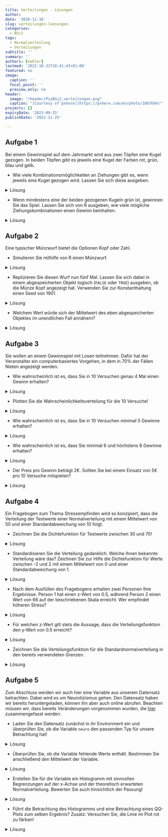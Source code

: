 ```yaml
---
title: Verteilungen - Lösungen
author:
date: '2020-11-16'
slug: verteilungen-loesungen
categories:
  - BSc2
tags:
  - Normalverteilung
  - Verteilungen
subtitle: ''
summary: ''
authors: [nehler]
lastmod: '2022-10-31T18:41:43+01:00'
featured: no
image:
  caption: ''
  focal_point: ''
  preview_only: no
header:
  image: "/header/PsyBSc2_verteilungen.png"
  caption: "[Courtesy of pxhere](https://pxhere.com/en/photo/1087694)"
projects: []
expiryDate: '2023-09-25'
publishDate: '2022-11-25'

---
```


## Aufgabe 1

Bei einem Gewinnspiel auf dem Jahrmarkt wird aus zwei Töpfen eine Kugel gezogen. In beiden Töpfen gibt es jeweils eine Kugel der Farben rot, grün, blau und gelb.

* Wie viele Kombinationsmöglichkeiten an Ziehungen gibt es, wenn jeweils eine Kugel gezogen wird. Lassen Sie sich diese ausgeben.

<details><summary>Lösung</summary>

An dieser Stelle zunächst eine generelle Anmerkung: Für einige der nachfolgenden Aufgaben wird es - wie eigentlich fast immer in `R` - mehrere Lösungswege geben. Die hier gezeigten Wege sind also exemplarische Vorlagen.

```r
topf <- c('rot','gruen','blau','gelb')
kombis <- expand.grid(topf, topf)
nrow(kombis)
```

Es gibt demnach 16 Möglichkeiten.

</details>

* Wenn mindestens eine der beiden gezogenen Kugeln grün ist, gewinnen Sie das Spiel. Lassen Sie sich von R ausgeben, wie viele mögliche Ziehungskombinationen einen Gewinn beinhalten.

<details><summary>Lösung</summary>

```r
kombis$gewinn <- kombis$Var1 == 'gruen'|kombis$Var2 == 'gruen'
sum(kombis$gewinn == TRUE)
```

Die Spalte Gewinn enthält hier in logischer Form Informationen darüber, ob eine der beiden Kugeln grün war. Der vertikale Strich steht dabei für einen oder Zusammenhang. `gewinn` wird `TRUE`, wenn entweder `Var1` oder `Var2` mit `gruen` an dieser Stelle gefüllt ist. Dabei würde auch `TRUE` entstehen, wenn beide logischen Überprüfungen `TRUE` anzeigen. Danach muss also nur noch die Summe der `TRUE` Einträge geprüft werden. Diese ist 7.

</details>

## Aufgabe 2

Eine typischer Münzwurf bietet die Optionen Kopf oder Zahl.

* Simulieren Sie mithilfe von R einen Münzwurf.

<details><summary>Lösung</summary>

```r
muenze <- c('Kopf', 'Zahl')
sample(x = muenze, size = 1)
```

</details>

* Replizieren Sie diesen Wurf nun fünf Mal. Lassen Sie sich dabei in einem abgespeicherten Objekt logisch (`FALSE` oder `TRUE`) ausgeben, ob die Münze Kopf angezeigt hat. Verwenden Sie zur Konstanthaltung einen Seed von 1901.

<details><summary>Lösung</summary>

```r
set.seed(1901)
kopfwurf <- replicate(n = 5, expr = sample(x = muenze, size = 1)=="Kopf")
```

Natürlich wäre es auch möglich, erst die 5 Replikationen in einem Objekt abzulegen und dieses dann auf Kopf-Würfe zu untersuchen. Allerdings kann diese Operation auch gleich in die `replicate` Funktion mit eingebaut werden.

</details>


* Welchem Wert würde sich der Mittelwert des eben abgespeicherten Objektes im unendlichen Fall annähern?

<details><summary>Lösung</summary>

`TRUE` und `FALSE` werden wie bereits besprochen als `1` und `0` in `R` behandelt. Bei unendlichen Würfen sollt man erwarten, dass Kopf und Zahl gleich häufig vorkommen. Demnach stehen in unserem Objekt gleich viele `TRUE` und `FALSE` Angaben. Der Mittelwert würde gegen 0.5 gehen.

</details>

## Aufgabe 3

Sie wollen an einem Gewinnspiel mit Losen teilnehmen. Dafür hat der Veranstalter ein computerbasiertes Vorgehen, in dem in 70% der Fällen Nieten angezeigt werden.

* Wie wahrscheinlich ist es, dass Sie in 10 Versuchen genau 4 Mal einen Gewinn erhalten?

<details><summary>Lösung</summary>

```r
dbinom(x = 4, size = 10, prob = 0.3)
```

</details>

* Plotten Sie die Wahrscheinlichkeitsverteilung für die 10 Versuche!

<details><summary>Lösung</summary>

```r
x <- c(0:10)
probs <- dbinom(x, size = 10, prob = 0.3)
plot(x = x, y = probs, type = "h", xlab = "Häufigkeiten eines Gewinns", ylab = "Wahrscheinlichkeit bei 10 Versuchen")
```

</details>

* Wie wahrscheinlich ist es, dass Sie in 10 Versuchen minimal 5 Gewinne erhalten?

<details><summary>Lösung</summary>

```r
pbinom (q = 4, size = 10, prob = 0.3, lower.tail = FALSE)
```

Durch `q = 4` und `lower.tail = FALSE` werden hier die Werte von 5 bis 10 Gewinnen aufaddiert.

</details>

* Wie wahrscheinlich ist es, dass Sie minimal 6 und höchstens 8 Gewinne erhalten?

<details><summary>Lösung</summary>

```r
pbinom(q = 8, size = 10, prob = 0.3) - pbinom(q = 5, size = 10, prob = 0.3)
```

</details>

* Der Preis pro Gewinn beträgt 2€. Sollten Sie bei einem Einsatz von 5€ pro 10 Versuche mitspielen?

<details><summary>Lösung</summary>

Hier sollte herausgefunden werden, welchen Erwartungswert man für die Teilnahme hat. 30% der Versuche sollten Gewinne sein.

```r
anzahlGewinne <- 10*.3       #Erwartungswert bei 10 Versuchen
GeldErw <- anzahlGewinne * 2 #Erwartungswert in Euro
GeldErw > 5  
```

Die letzte Zeile vergleicht unseren erwarteten Gewinn in Euro mit dem Einsatz. Da der durchschnittliche Gewinn höher ist als der Einsatz - anders als in Gewinnspielen in der realen Welt - sollte man hier wohl mitspielen.

</details>

## Aufgabe 4

Ein Fragebogen zum Thema Stressempfinden wird so konzipiert, dass die Verteilung der Testwerte einer Normalverteilung mit einem Mittelwert von 50 und einer Standardabweichung von 10 folgt.

* Zeichnen Sie die Dichtefunktion für Testwerte zwischen 30 und 70!

<details><summary>Lösung</summary>

```r
curve (expr = dnorm (x, mean = 50, sd = 10),
       from = 30,
       to = 70,
       main = "Dichtefunktion",
       xlab = "Stress-Werte",
       ylab = "Dichte")
```

</details>

* Standardisieren Sie die Verteilung gedanklich. Welche Ihnen bekannte Verteilung wäre das? Zeichnen Sie zur Hilfe die Dichtefunktion für Werte zwischen -2 und 2 mit einem Mittelwert von 0 und einer Standardabweichung von 1.

<details><summary>Lösung</summary>

Die standardisierte Verteilung entspricht der Standardnormalverteilung. Das wird auch durch die Zeichnung verdeutlicht.

```r
curve (expr = dnorm (x, mean = 0, sd = 1),
       from = -2,
       to = 2,
       main = "Standardnormalverteilung",
       xlab = "standardisierte Stress-Werte",
       ylab = "Dichte")
```

</details>

* Nach dem Ausfüllen des Fragebogens erhalten zwei Personen Ihre Ergebnisse. Person 1 hat einen z-Wert von 0.5, während Person 2 einen Wert von 66 auf der beschriebenen Skala erreicht. Wer empfindet höheren Stress?

<details><summary>Lösung</summary>

Ein einfacher Weg ist die Standardisierung des Wertes des Skalenwertes nach der Formel.

```r
(66-50)/10
```

Wir sehen, dass die Person einen höheren z-Wert hat, also mehr Stress empfindet.

</details>

* Für welchen z-Wert gilt stets die Aussage, dass die Verteilungsfunktion den y-Wert von 0.5 erreicht?

<details><summary>Lösung</summary>

Dies gilt stets für einen z-Wert von 0, denn die Dichtefunktion ist symmetrisch mit der möglichen Spiegelung bei 0.

</details>

* Zeichnen Sie die Verteilungsfunktion für die Standardnormalverteilung in den bereits verwendeten Grenzen.

<details><summary>Lösung</summary>

```r
curve (expr = pnorm (x, mean = 0, sd = 1),
       from = -2,
       to = 2,
       main = "Verteilungsfunktion",
       xlab = "standardisierte Testwerte",
       ylab = "F(x)")
```

</details>

## Aufgabe 5

Zum Abschluss werden wir auch hier eine Variable aus unserem Datensatz betrachten. Dabei wird es um Neurotizismus gehen. Den Datensatz haben wir bereits heruntergeladen, können ihn aber auch online abrufen. Beachten müssen wir, dass bereits Veränderungen vorgenommen wurden, die [hier](/post/verteilungen/#prep) zusammengefasst werden.

* Laden Sie den Datensatz zunächst in ihr Environment ein und überprüfen Sie, ob die Variable `neuro` den passenden Typ für unsere Betrachtung hat!

<details><summary>Lösung</summary>

```r
load(url('https://pandar.netlify.app/post/fb22.rda')) 
is.numeric(fb22$neuro)
```

Einladen können wir den Datensatz über den gewohnten Befehl. Wir geben hier die Vorbereitung der anderen Befehle nicht nochmal an, da `neuro` als Variable bereits existiert und der Text hier nicht zu lange werden soll.

Da wir Werte wie den Mittelwert für die Überprüfung der Normalverteilung verwenden wären, ist es nötig, eine numerische Variable vorliegen zu haben (`is.numeric`). Das Resultat `TRUE` zeigt uns an, dass dies gegeben ist. 

</details>

* Überprüfen Sie, ob die Variable fehlende Werte enthält. Bestimmen Sie anschließend den Mittelwert der Variable.

<details><summary>Lösung</summary>
```r
fb22$neuro |> is.na() |> sum()
mean(fb22$neuro) 
```
Beispielsweise können wir die Variable `neuro` als Vektor nehmen und erstmal jeden Eintrag überprüfen, ob er fehlt. Dann würde ein `TRUE` entstehen. Da dieses als 1 gewertet wird, können wir anschließend mit `sum` die Anzahl herausfinden. In diesem Fall ergibt sich 0 - also kein Wert fehlt. Der Mittelwert kann also ohne Eränzungen zu den `NA` mit der Funktion `mean` direkt bestimmt werden.

</details>

* Erstellen Sie für die Variable ein Histogramm mit sinnvollen Begrenzungen auf der x-Achse und der theoretisch erwarteten Normalverteilung. Bewerten Sie auch hinsichtlich der Passung!

<details><summary>Lösung</summary>
```r
hist(fb22$neuro, xlim=c(0,6), main="Score", xlab="", ylab="", prob=T)
curve(dnorm(x, mean=mean(fb22$neuro), sd=sd(fb22$neuro)), add=T)
```
Der Befehl unterscheidet sich zunächst nicht von der Betrachtung im Tutorial. Logischerweise muss nur alles auf die Variable `neuro` angewendet werden. Jedoch sehen wir, dass der Plot leider nicht vollständig angezeigt wird, wenn die Linie der Normalverteilung hinzufügen. Dies könnte durch eine Modifikation der y-Achse `y-lim` umgangen werden.

```r
hist(fb22$neuro, xlim=c(0,6), ylim=c(0,0.6), main="Score", xlab="", ylab="", prob=T)
curve(dnorm(x, mean=mean(fb22$neuro), sd=sd(fb22$neuro)), add=T)
```

Wir sehen leichte Abweichungen des Histogramms von der theoretischen Kurve. Vor allem im unteren Bereich bei einem Wert von 1 bis 1.5 sind Personen, die die Verteilung nicht erwarten würde, während im oberen Teil (über 5) Leute fehlen (was ja auch logisch ist, da es keinen höheren Wert geben konnte aufgrund der Konstruktion der Fragen). Auch wenn diesmal Abweichungen deutlicher zu sehen sind als im Tutorial, würde man noch keine starke Verletzung attestieren, da die Form der Glocke auch gut dargestellt wird.

</details>

* Führt die Betrachtung des Histogramms und eine Betrachtung eines QQ-Plots zum selben Ergebnis? Zusatz: Versuchen Sie, die Linie im Plot rot zu färben!

<details><summary>Lösung</summary>

Wir haben im Tutorial gelernt, dass die Erstellung einer standardisierten Variable die Interpretierbarkeit eines solchen Plots fördern kann. 

```r
fb22$neuro_std <- scale(fb22$neuro, center = T, scale = T)
qqnorm(fb22$neuro_std)
qqline(fb22$neuro_std, col = "red")
```

Der QQ-Plot zeigt ein ähnliches Muster wie das Histogramm. In der empirischen Verteilung gibt es niedrige Werte, die durch die theoretische Verteilung nicht so zu erwarten wären (Person hat einen z-Wert von kleiner -3, obwohl nur kleiner -2 erwartet wird). Die Werte bleiben demnach unter den Erwartungen - streuen zu weit nach links. Auch auf der rechten Seite bleiben unsere empirischen Werte unter den theoretisch erwarteten zurück (liegen unterhalb der Linie - Personen haben z-Werte unter 2, obwohl über 2 erwartet wird). Hier bedeutet dies, dass unsere empirischen Werte nicht weit genug nach rechts streuen.

Trotzdem ist auch hier die Verletzung auf wenige Punkte fokussiert, weshalb wir keine starke Verletzung annehmen. Die Färbung erhalten wir in diesem Fall dadurch, dass wir in `qqline` noch eine Farbe im Argument `col` ergänzen.

</details>
